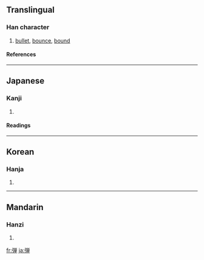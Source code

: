 {{see|彈}}

==Translingual==
===Han character===
{{Han char|rn=57|rad=弓|as=09|sn=12|four=|canj=弓火田十 (NFWJ)}}
# [[bullet]], [[bounce]], [[bound]]
====References====
{{Han ref|kx=0360.221|dkj=09836|dj=0678.100|hdz=21000.041|uh=5F3E|ud=24382}}
----
==Japanese==
===Kanji===
{{ja-kanji|grade=c|rs=弓09}}
# {{defn|Japanese}} 
====Readings====
{{ja-readings|on=[[だん]] (dan), [[たん]] (tan)|kun=[[たま]] (tama), [[はずむ]] (hazumu), [[ひく]] (hiku), [[はじく]] (hajiku)}}
----
==Korean==
===Hanja===
{{ko-hanja|hangeul=탄|eumhun=|rv=tan|mr=t'an|y=than}}
# {{defn|Korean}}
----
==Mandarin==
===Hanzi===
{{cmn-hanzi|pin=[[dàn]] ([[dan4]])|wg=tan<sup>4</sup>}}
# {{defn|Mandarin}}

[[fr:弾]]
[[ja:弾]]